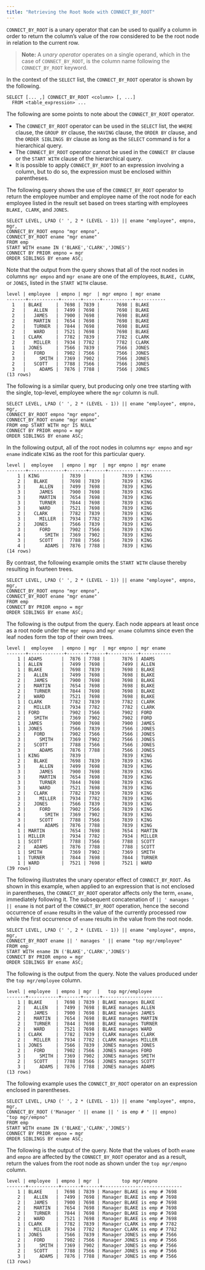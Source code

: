 ```yaml
---
title: "Retrieving the Root Node with CONNECT_BY_ROOT"
---
```


<div id="retrieving_the_root_node_with_connect_by_root" class="registered_link"></div>


`CONNECT_BY_ROOT` is a unary operator that can be used to qualify a column in order to return the column’s value of the row considered to be the root node in relation to the current row.

> **Note:** A *unary operator* operates on a single operand, which in the case of `CONNECT_BY_ROOT`, is the column name following the `CONNECT_BY_ROOT` keyword.


In the context of the `SELECT` list, the `CONNECT_BY_ROOT` operator is shown by the following.

    SELECT [... ,] CONNECT_BY_ROOT <column> [, ...]
      FROM <table_expression> ...

The following are some points to note about the `CONNECT_BY_ROOT` operator.

-   The `CONNECT_BY_ROOT` operator can be used in the `SELECT` list, the `WHERE` clause, the `GROUP BY` clause, the `HAVING` clause, the `ORDER BY` clause, and the `ORDER SIBLINGS BY` clause as long as the `SELECT` command is for a hierarchical query.
-   The `CONNECT_BY_ROOT` operator cannot be used in the `CONNECT BY` clause or the `START WITH` clause of the hierarchical query.
-   It is possible to apply `CONNECT_BY_ROOT` to an expression involving a column, but to do so, the expression must be enclosed within parentheses.

The following query shows the use of the `CONNECT_BY_ROOT` operator to return the employee number and employee name of the root node for each employee listed in the result set based on trees starting with employees `BLAKE, CLARK`, and `JONES`.

    SELECT LEVEL, LPAD (' ', 2 * (LEVEL - 1)) || ename "employee", empno, mgr,
    CONNECT_BY_ROOT empno "mgr empno",
    CONNECT_BY_ROOT ename "mgr ename"
    FROM emp
    START WITH ename IN ('BLAKE','CLARK','JONES')
    CONNECT BY PRIOR empno = mgr
    ORDER SIBLINGS BY ename ASC;

Note that the output from the query shows that all of the root nodes in columns `mgr empno` and `mgr ename` are one of the employees, `BLAKE, CLARK`, or `JONES`, listed in the `START WITH` clause.

    level | employee  | empno | mgr  | mgr empno | mgr ename
    -------+-----------+-------+------+-----------+-----------
      1   | BLAKE     |  7698 | 7839 |      7698 | BLAKE
      2   |   ALLEN   |  7499 | 7698 |      7698 | BLAKE
      2   |   JAMES   |  7900 | 7698 |      7698 | BLAKE
      2   |   MARTIN  |  7654 | 7698 |      7698 | BLAKE
      2   |   TURNER  |  7844 | 7698 |      7698 | BLAKE
      2   |   WARD    |  7521 | 7698 |      7698 | BLAKE
      1   | CLARK     |  7782 | 7839 |      7782 | CLARK
      2   |   MILLER  |  7934 | 7782 |      7782 | CLARK
      1   | JONES     |  7566 | 7839 |      7566 | JONES
      2   |   FORD    |  7902 | 7566 |      7566 | JONES
      3   |     SMITH |  7369 | 7902 |      7566 | JONES
      2   |   SCOTT   |  7788 | 7566 |      7566 | JONES
      3   |     ADAMS |  7876 | 7788 |      7566 | JONES
    (13 rows)

The following is a similar query, but producing only one tree starting with the single, top-level, employee where the `mgr` column is null.

    SELECT LEVEL, LPAD (' ', 2 * (LEVEL - 1)) || ename "employee", empno, mgr,
    CONNECT_BY_ROOT empno "mgr empno",
    CONNECT_BY_ROOT ename "mgr ename"
    FROM emp START WITH mgr IS NULL
    CONNECT BY PRIOR empno = mgr
    ORDER SIBLINGS BY ename ASC;

In the following output, all of the root nodes in columns `mgr empno` and `mgr ename` indicate `KING` as the root for this particular query.

    level |  employee   | empno | mgr  | mgr empno | mgr ename
    -------+-------------+-------+------+-----------+-----------
        1 | KING        |  7839 |      |      7839 | KING
        2 |   BLAKE     |  7698 | 7839 |      7839 | KING
        3 |     ALLEN   |  7499 | 7698 |      7839 | KING
        3 |     JAMES   |  7900 | 7698 |      7839 | KING
        3 |     MARTIN  |  7654 | 7698 |      7839 | KING
        3 |     TURNER  |  7844 | 7698 |      7839 | KING
        3 |     WARD    |  7521 | 7698 |      7839 | KING
        2 |   CLARK     |  7782 | 7839 |      7839 | KING
        3 |     MILLER  |  7934 | 7782 |      7839 | KING
        2 |   JONES     |  7566 | 7839 |      7839 | KING
        3 |     FORD    |  7902 | 7566 |      7839 | KING
        4 |       SMITH |  7369 | 7902 |      7839 | KING
        3 |     SCOTT   |  7788 | 7566 |      7839 | KING
        4 |       ADAMS |  7876 | 7788 |      7839 | KING
    (14 rows)

By contrast, the following example omits the `START WITH` clause thereby resulting in fourteen trees.

    SELECT LEVEL, LPAD (' ', 2 * (LEVEL - 1)) || ename "employee", empno, mgr,
    CONNECT_BY_ROOT empno "mgr empno",
    CONNECT_BY_ROOT ename "mgr ename"
    FROM emp
    CONNECT BY PRIOR empno = mgr
    ORDER SIBLINGS BY ename ASC;

The following is the output from the query. Each node appears at least once as a root node under the `mgr empno` and `mgr ename` columns since even the leaf nodes form the top of their own trees.

    level |  employee   | empno | mgr  | mgr empno | mgr ename
    -------+-------------+-------+------+-----------+-----------
        1 | ADAMS       |  7876 | 7788 |      7876 | ADAMS
        1 | ALLEN       |  7499 | 7698 |      7499 | ALLEN
        1 | BLAKE       |  7698 | 7839 |      7698 | BLAKE
        2 |   ALLEN     |  7499 | 7698 |      7698 | BLAKE
        2 |   JAMES     |  7900 | 7698 |      7698 | BLAKE
        2 |   MARTIN    |  7654 | 7698 |      7698 | BLAKE
        2 |   TURNER    |  7844 | 7698 |      7698 | BLAKE
        2 |   WARD      |  7521 | 7698 |      7698 | BLAKE
        1 | CLARK       |  7782 | 7839 |      7782 | CLARK
        2 |   MILLER    |  7934 | 7782 |      7782 | CLARK
        1 | FORD        |  7902 | 7566 |      7902 | FORD
        2 |   SMITH     |  7369 | 7902 |      7902 | FORD
        1 | JAMES       |  7900 | 7698 |      7900 | JAMES
        1 | JONES       |  7566 | 7839 |      7566 | JONES
        2 |   FORD      |  7902 | 7566 |      7566 | JONES
        3 |     SMITH   |  7369 | 7902 |      7566 | JONES
        2 |   SCOTT     |  7788 | 7566 |      7566 | JONES
        3 |     ADAMS   |  7876 | 7788 |      7566 | JONES
        1 | KING        |  7839 |      |      7839 | KING
        2 |   BLAKE     |  7698 | 7839 |      7839 | KING
        3 |     ALLEN   |  7499 | 7698 |      7839 | KING
        3 |     JAMES   |  7900 | 7698 |      7839 | KING
        3 |     MARTIN  |  7654 | 7698 |      7839 | KING
        3 |     TURNER  |  7844 | 7698 |      7839 | KING
        3 |     WARD    |  7521 | 7698 |      7839 | KING
        2 |   CLARK     |  7782 | 7839 |      7839 | KING
        3 |     MILLER  |  7934 | 7782 |      7839 | KING
        2 |   JONES     |  7566 | 7839 |      7839 | KING
        3 |     FORD    |  7902 | 7566 |      7839 | KING
        4 |       SMITH |  7369 | 7902 |      7839 | KING
        3 |     SCOTT   |  7788 | 7566 |      7839 | KING
        4 |       ADAMS |  7876 | 7788 |      7839 | KING
        1 | MARTIN      |  7654 | 7698 |      7654 | MARTIN
        1 | MILLER      |  7934 | 7782 |      7934 | MILLER
        1 | SCOTT       |  7788 | 7566 |      7788 | SCOTT
        2 |   ADAMS     |  7876 | 7788 |      7788 | SCOTT
        1 | SMITH       |  7369 | 7902 |      7369 | SMITH
        1 | TURNER      |  7844 | 7698 |      7844 | TURNER
        1 | WARD        |  7521 | 7698 |      7521 | WARD
    (39 rows)

The following illustrates the unary operator effect of `CONNECT_BY_ROOT`. As shown in this example, when applied to an expression that is not enclosed in parentheses, the `CONNECT_BY_ROOT` operator affects only the term, `ename`, immediately following it. The subsequent concatenation of `|| ' manages ' || ename` is not part of the `CONNECT_BY_ROOT` operation, hence the second occurrence of `ename` results in the value of the currently processed row while the first occurrence of `ename` results in the value from the root node.

    SELECT LEVEL, LPAD (' ', 2 * (LEVEL - 1)) || ename "employee", empno, mgr,
    CONNECT_BY_ROOT ename || ' manages ' || ename "top mgr/employee"
    FROM emp
    START WITH ename IN ('BLAKE','CLARK','JONES')
    CONNECT BY PRIOR empno = mgr
    ORDER SIBLINGS BY ename ASC;

The following is the output from the query. Note the values produced under the `top mgr/employee` column.

    level | employee  | empno | mgr  |   top mgr/employee
    -------+-----------+-------+------+----------------------
        1 | BLAKE     |  7698 | 7839 | BLAKE manages BLAKE
        2 |   ALLEN   |  7499 | 7698 | BLAKE manages ALLEN
        2 |   JAMES   |  7900 | 7698 | BLAKE manages JAMES
        2 |   MARTIN  |  7654 | 7698 | BLAKE manages MARTIN
        2 |   TURNER  |  7844 | 7698 | BLAKE manages TURNER
        2 |   WARD    |  7521 | 7698 | BLAKE manages WARD
        1 | CLARK     |  7782 | 7839 | CLARK manages CLARK
        2 |   MILLER  |  7934 | 7782 | CLARK manages MILLER
        1 | JONES     |  7566 | 7839 | JONES manages JONES
        2 |   FORD    |  7902 | 7566 | JONES manages FORD
        3 |     SMITH |  7369 | 7902 | JONES manages SMITH
        2 |   SCOTT   |  7788 | 7566 | JONES manages SCOTT
        3 |     ADAMS |  7876 | 7788 | JONES manages ADAMS
    (13 rows)

The following example uses the `CONNECT_BY_ROOT` operator on an expression enclosed in parentheses.

    SELECT LEVEL, LPAD (' ', 2 * (LEVEL - 1)) || ename "employee", empno, mgr,
    CONNECT_BY_ROOT ('Manager ' || ename || ' is emp # ' || empno)
    "top mgr/empno"
    FROM emp
    START WITH ename IN ('BLAKE','CLARK','JONES')
    CONNECT BY PRIOR empno = mgr
    ORDER SIBLINGS BY ename ASC;

The following is the output of the query. Note that the values of both `ename` and `empno` are affected by the `CONNECT_BY_ROOT` operator and as a result, return the values from the root node as shown under the `top mgr/empno` column.

    level | employee  | empno | mgr  |        top mgr/empno
    -------+-----------+-------+------+-----------------------------
        1 | BLAKE     |  7698 | 7839 | Manager BLAKE is emp # 7698
        2 |   ALLEN   |  7499 | 7698 | Manager BLAKE is emp # 7698
        2 |   JAMES   |  7900 | 7698 | Manager BLAKE is emp # 7698
        2 |   MARTIN  |  7654 | 7698 | Manager BLAKE is emp # 7698
        2 |   TURNER  |  7844 | 7698 | Manager BLAKE is emp # 7698
        2 |   WARD    |  7521 | 7698 | Manager BLAKE is emp # 7698
        1 | CLARK     |  7782 | 7839 | Manager CLARK is emp # 7782
        2 |   MILLER  |  7934 | 7782 | Manager CLARK is emp # 7782
        1 | JONES     |  7566 | 7839 | Manager JONES is emp # 7566
        2 |   FORD    |  7902 | 7566 | Manager JONES is emp # 7566
        3 |     SMITH |  7369 | 7902 | Manager JONES is emp # 7566
        2 |   SCOTT   |  7788 | 7566 | Manager JONES is emp # 7566
        3 |     ADAMS |  7876 | 7788 | Manager JONES is emp # 7566
    (13 rows)
